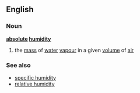 ==English==
===Noun===
{{wikipedia}}
'''[[absolute]] [[humidity]]'''
# the [[mass]] of [[water]] [[vapour]] in a given [[volume]] of [[air]]
===See also===
*[[specific humidity]]
*[[relative humidity]]
